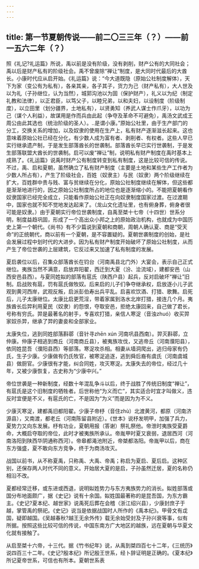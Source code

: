 ```yaml
---
---
---
```

title: 第一节夏朝传说——前二〇三三年（？）——前一五六二年（？）
---



照《礼记?礼运篇》所说，禹以前是没有阶级，没有剥削，财产公有的大同社会；禹以后是财产私有的阶级社会。禹不曾废除“禅让”制度，是大同时代最后的大酋长。小康时代应从启开始。《礼运篇》说：“今大道既隐（原始公社制度解体），天下为家（变公有为私有），各亲其亲，各子其子，货力为己（财产私有），大人世及以为礼（子孙继位，认为当然），城郭沟池以为固（保护财产），礼义以为纪（制定礼教和法律），以正君臣，以笃父子，以睦兄弟，以和夫妇，以设制度（阶级制度），以立田里（划分疆界，土地私有），以贤勇知（养武人谋士作爪牙），以功为己（谋个人利益），故谋用是作而兵由此起（争夺及革命不可避免），禹汤文武成王周公由此其选也（统治阶级的圣人）。..是谓小康。”原始公社里，由于生产部门的分工，交换关系的增加，以及奴隶的使用在生产上，私有财产逐渐滋长起来。这也意味着原始公社已经在分化，有少数人成为富有者、剥削者、有权者。这些人早已实行继承遗产制，于是发生部落酋长的世袭制。部落酋长早已实行世袭制，于是发生部落联盟大酋长的世袭制。启可以废“禅让”制，说明私有财产制度在禹时基本上成熟了。《礼运篇》说禹时财产公有制度转变到私有制度，这是比较可信的传说。不过，禹、启和夏朝，虽然确立了私有财产制度（主要是土地和某些生产工作者为少数人所占有），产生了阶级社会，百姓（奴隶主）与民（奴隶）两个阶级继续在扩大，百姓群中贵与贱、富与贫继续在分化，原始公社制度继续在解体，但这些都是渐渐地进行的，因之原始公社制度所占的地位也是逐渐缩小的。不能把夏朝看作奴隶国家已经完全成立，只能看作原始公社正在向奴隶制度国家过渡。在过渡期中，国家也就不知不觉地发达起来了。（龙山文化遗址里，也有俯身葬，俯身者很可能是奴隶。）由于夏朝实行帝位世袭制度，自禹至桀十七帝（十四世）世系分明，制度益趋巩固，形成了一个高出众小邦之上的原始政治机构，也就成为中国历史上第一个朝代。《尚书》有不少篇说到夏朝和商朝，周朝人确认夏、商是“受天命”的正统朝代，商以前有一个夏朝，是不容置疑的。夏朝世袭制度的创始，是社会发展过程中划时代的大进步。因为私有财产制度开始破坏了原始公社制度，从而产生了帝位世袭的上层建筑，它反过来又加速了私有制度的发展。

夏启袭位以后，召集众部落酋长在钧台（河南禹县北门外）大宴会，表示自己正式继位。夷族当然不满意，启放弃阳翟，西迁到大夏（汾、浍流域），建都安邑（山西安邑县西）。与夏同姓姒的部落有扈氏（陕西户县）起兵，反对启破坏“禅让”旧制。启战败有扈，罚有扈氏做牧奴。后来启的儿子们争夺继承权，启放逐小儿子武观到黄河西岸，武观反叛，启派彭伯寿出兵平乱。启喜欢饮酒、打猎、歌舞。启死后，儿子太康继位。太康比启更荒淫，带着家属到洛水北岸打猎，接连几个月。夷族酋长后羿利用夏民（奴隶）的怨恨，夺取安邑，拒绝太康回来，自己做了君长，号称有穷氏。羿是最著名的射手，专喜欢打猎，亲信人寒浞（音浊zhuó）收买羿家奴杀羿，继承了羿的妻妾和全部家业。

太康失位，逃到同姓部落斟鄩（音针寻zhēn xún 河南巩县西南）。羿灭斟鄩，立仲康。仲康子相逃到商丘（河南商丘县），被夷族攻伐，又逃帝丘（河南濮阳县），依同姓昆吾（濮阳县西）等部落。寒浞攻杀相。相妻从墙洞爬出，逃归母家有仍氏，生子少康。少康做有仍氏牧官，被寒浞追逐，逃到舜后裔有虞氏（河南虞城县）做厨官。少康很有才能，纠合同姓，攻灭寒浞。太康失去的帝位，经过几十年，又被少康恢复，古史称为“少康中兴。”

帝位世袭是一种新制度，经数十年混乱争斗以后，终于战胜了传统旧制度“禅让”，有扈氏是这个旧制度的牺牲者。后世称他“为义而亡”，其实适合时宜才叫做义，违反时宜便是不义，有扈氏的亡，不是因为“为义”而是因为为不义。

少康灭寒浞，建都禹旧都阳翟。少康子帝杼（音住zhù）北渡黄河，都原（河南济源县），又南渡，都老丘（河南陈留县附近）。《世本》说杼发明甲，加强了兵力，夏势力又向东发展。杼有功业，夏朝用报（答谢）祭礼祭他。帝泄时夷族受夏爵命，大概启夺取的帝位，此时才被夷族所承认。帝胤甲时夏又衰弱，退居西河（河南洛阳到陕西华阴通称西河）。帝皋都渑池附近，帝桀都洛阳。帝胤甲以后，商在东方强盛，夏不敢向东方竞争，终于为商汤攻灭。

战国以前书，从不称夏禹，只称禹、大禹、帝禹；称启为夏启、夏后启。这种区别，还保存两人时代不同的意义。开始居大夏的是启，子孙虽然迁居，夏的名称仍相沿不改。

夏都经常迁移，或东进或西退，说明姒姓势力与东方夷族势力的消长。姒姓部落或国分布地面颇广，据《史记》说有十余国。姒姓国最著称的是昆吾国，为东方霸主。《史记?夏本纪、越世家》说禹死后葬在会稽（浙江绍兴县），少康封庶子于越，掌管禹的祭祀。《史记》说当是依据战国时人所作的《禹本纪》。甲骨文有戉国，疑即越国。《吴越春秋?越王无余外传》载无余始受封及子孙兴衰等事，似有所据。按照这些比较可信的传说，中国东南方广大地区的越族，远在夏朝与华夏文化就有接触了。

从启至桀十六帝，十三代。据《竹书纪年》说，从禹到桀四百七十二年，《三统历》说四百三十二年。《史记?殷本纪》所记殷王世系，经卜辞证明是正确的。《夏本纪》所记夏帝世系，可信也有所本。夏朝世系表